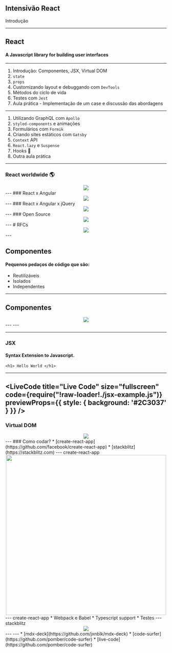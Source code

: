 



<Head>
  <title>Class 1</title>
</Head>

<Container>
  <Center>
    <GFLogo src={'./img/gf-react2.png'} />
  </Center>
  <h2>Intensivão React</h2>
  <p>Introdução</p>
</Container>

---
## React
#### A Javascript library for building user interfaces

---

1. Introdução: Componentes, JSX, Virtual DOM
2. `state`
3. `props`
4. Customizando layout e debuggando com `DevTools`
5. Métodos do ciclo de vida
6. Testes com `Jest`
7. Aula prática - Implementação de um case e discussão das abordagens

---
1. Utilizando GraphQL com `Apollo`
2. `styled-components` e animações
3. Formulários com `Formik`
4. Criando sites estáticos com `Gatsby`
5. `Context` API
6. `React.lazy` e `Suspense`
7. Hooks :fishing_pole_and_fish:
8. Outra aula prática

---
### React worldwide 🌎

<Container>
  <Center>
    <img src={'./img/google-trends-world-react.png'} />
  </Center>
</Container>
---
### React x Angular

<Container>
  <Center>
    <img src={'./img/google-trends-world-react-angular.png'} />
  </Center>
</Container>
---
### React x Angular x jQuery

<Container>
  <Center>
    <img src={'./img/google-trends-world-react-angular-jquery.png'} />
  </Center>
</Container>
---
### Open Source
<Container>
  <Center>
    <img src={'./img/react-repo.png'} />
  </Center>
</Container>
---
# RFCs
<Container>
  <Center>
    <img src={'./img/react-rfc.png'} />
  </Center>
</Container>
---

## Componentes

#### Pequenos pedaços de código que são:
* Reutilizáveis
* Isolados
* Independentes

---

## Componentes

<Container>
  <Center>
    <img src={'./img/components.png'} />
  </Center>
</Container>
---
<LiveCode
  title="Quem sabe faz ao vivo"
  size="large"
  code={require("!raw-loader!./class-component.js")}
  previewProps={{
    style: {
      background: '#2C3037'
    }
  }}
/>
---
<CodeSurfer
  title="Hello"
  code={require("!raw-loader!./HelloWorld.js")}
  lang="javascript"
  showNumbers={false}
  dark={true}
  steps={[
    { notes: "Reutilizando componentes"},
    { range: [1, 3], notes: "componente HelloWorld" },
    { range: [4, 7], notes: "componente raiz" }
  ]}
/>

---
### JSX

#### Syntax Extension to Javascript.
`<h1> Hello World </h1>`

---
<LiveCode
  title="Live Code"
  size="fullscreen"
  code={require("!raw-loader!./jsx-example.js")}
  previewProps={{
    style: {
      background: '#2C3037'
    }
  }}
/>
---
### Virtual DOM
<Container>
  <Center>
    <img src={'./img/vdom.png'} />
  </Center>
</Container>
---
### Como codar?
* [create-react-app](https://github.com/facebook/create-react-app)
* [stackblitz](https://stackblitz.com)
---
create-react-app
<Container>
  <Center>
    <img src={'./img/cra.svg'} width="500" />
  </Center>
</Container>
---
create-react-app
* Webpack e Babel
* Typescript support 
* Testes
---
stackblitz
<Container>
  <Center>
    <img src={'./img/stackblitz.png'} />
  </Center>
</Container>
---
<CodeSurfer
  title="mdx-deck"
  code={require("!raw-loader!./example-mdx-deck.js")}
  lang="javascript"
  showNumbers={false}
  dark={true}
  steps={[
    { notes: "Faça sua apresentação em React!"},
    { lines: [1], notes: "imports" },
    { lines: [7], notes: "título" },
    { range: [11, 16], notes: "primeiro slide" },
  ]}
/>
---
* [mdx-deck](https://github.com/jxnblk/mdx-deck)
* [code-surfer](https://github.com/pomber/code-surfer)
* [live-code](https://github.com/pomber/code-surfer)
